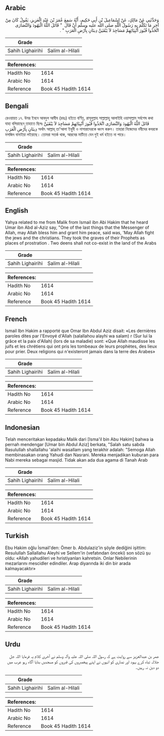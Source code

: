 ## Arabic


<div dir="rtl" lang="ar" style={{fontSize:'larger',backgroundColor:'#f8f9fa',padding:20}}>
وَحَدَّثَنِي عَنْ مَالِكٍ، عَنْ إِسْمَاعِيلَ بْنِ أَبِي حَكِيمٍ، أَنَّهُ سَمِعَ عُمَرَ بْنَ عَبْدِ الْعَزِيزِ، يَقُولُ كَانَ مِنْ آخِرِ مَا تَكَلَّمَ بِهِ رَسُولُ اللَّهِ صلى الله عليه وسلم أَنْ قَالَ ‏ "‏ قَاتَلَ اللَّهُ الْيَهُودَ وَالنَّصَارَى اتَّخَذُوا قُبُورَ أَنْبِيَائِهِمْ مَسَاجِدَ لاَ يَبْقَيَنَّ دِينَانِ بِأَرْضِ الْعَرَبِ ‏"‏ ‏.‏
</div>
<div style={{backgroundColor:'#f8f9fa',padding:20, marginBottom: 10}}><table> <thead> <tr> <th>Grade</th> <th></th> </tr> </thead> <tbody> <tr><td>Sahih Lighairihi</td><td>Salim al-Hilali</td></tr></tbody></table><table> <thead> <tr> <th>References:</th> <th></th> </tr> </thead> <tbody><tr><td>Hadith No</td><td>1614</td></tr><tr><td>Arabic No</td><td>1614</td></tr><tr><td>Reference</td><td>Book 45 Hadith 1614</td></tr></tbody></table></div>

## Bengali


<div dir="ltr" lang="bn" style={{fontSize:'larger',backgroundColor:'#f8f9fa',padding:20}}>
রেওয়ায়ত ১৭. উমর ইবনে আবদুল আযীয (রহঃ) হইতে বর্ণিত, রাসূলুল্লাহ সাল্লাল্লাহু আলাইহি ওয়াসাল্লাম সর্বশেষ কথা যাহা বলিয়াছেন তাহাতে ছিলঃ قَاتَلَ اللَّهُ الْيَهُودَ وَالنَّصَارَى اتَّخَذُوا قُبُورَ أَنْبِيَائِهِمْ مَسَاجِدَ لاَ يَبْقَيَنَّ دِينَانِ بِأَرْضِ الْعَرَبِ অর্থাৎ আল্লাহ্ তা'আলা ইহুদী ও নাসারাদেরকে ধ্বংস করুন। তাহারা নিজেদের নবীদের কবরকে মসজিদ বানাইয়া লইয়াছে। তোমরা সতর্ক থাক, আরবের মাটিতে যেন দুই ধর্ম হইতে না পারে।
</div>
<div style={{backgroundColor:'#f8f9fa',padding:20, marginBottom: 10}}><table> <thead> <tr> <th>Grade</th> <th></th> </tr> </thead> <tbody> <tr><td>Sahih Lighairihi</td><td>Salim al-Hilali</td></tr></tbody></table><table> <thead> <tr> <th>References:</th> <th></th> </tr> </thead> <tbody><tr><td>Hadith No</td><td>1614</td></tr><tr><td>Arabic No</td><td>1614</td></tr><tr><td>Reference</td><td>Book 45 Hadith 1614</td></tr></tbody></table></div>

## English


<div dir="ltr" lang="en" style={{fontSize:'larger',backgroundColor:'#f8f9fa',padding:20}}>
Yahya related to me from Malik from Ismail ibn Abi Hakim that he heard Umar ibn Abd al-Aziz say, "One of the last things that the Messenger of Allah, may Allah bless him and grant him peace, said was, 'May Allah fight the jews and the christians. They took the graves of their Prophets as places of prostration . Two deens shall not co-exist in the land of the Arabs
</div>
<div style={{backgroundColor:'#f8f9fa',padding:20, marginBottom: 10}}><table> <thead> <tr> <th>Grade</th> <th></th> </tr> </thead> <tbody> <tr><td>Sahih Lighairihi</td><td>Salim al-Hilali</td></tr></tbody></table><table> <thead> <tr> <th>References:</th> <th></th> </tr> </thead> <tbody><tr><td>Hadith No</td><td>1614</td></tr><tr><td>Arabic No</td><td>1614</td></tr><tr><td>Reference</td><td>Book 45 Hadith 1614</td></tr></tbody></table></div>

## French


<div dir="ltr" lang="fr" style={{fontSize:'larger',backgroundColor:'#f8f9fa',padding:20}}>
Ismail Ibn Hakim a rapporté que Omar Ibn Abdul Aziz disait: «Les dernières paroles dites par l'Envoyé d'Allah (salallahou alayhi wa salam) r (Sur lui la grâce et la paix d'Allah) (lors de sa maladie) sont: «Que Allah maudisse les juifs et les chrétiens qui ont pris les tombeaux de leurs prophètes, des lieux pour prier. Deux religions qui n'existeront jamais dans la terre des Arabes»
</div>
<div style={{backgroundColor:'#f8f9fa',padding:20, marginBottom: 10}}><table> <thead> <tr> <th>Grade</th> <th></th> </tr> </thead> <tbody> <tr><td>Sahih Lighairihi</td><td>Salim al-Hilali</td></tr></tbody></table><table> <thead> <tr> <th>References:</th> <th></th> </tr> </thead> <tbody><tr><td>Hadith No</td><td>1614</td></tr><tr><td>Arabic No</td><td>1614</td></tr><tr><td>Reference</td><td>Book 45 Hadith 1614</td></tr></tbody></table></div>

## Indonesian


<div dir="ltr" lang="id" style={{fontSize:'larger',backgroundColor:'#f8f9fa',padding:20}}>
Telah menceritakan kepadaku Malik dari [Isma'il bin Abu Hakim] bahwa ia pernah mendengar [Umar bin Abdul Aziz] berkata, "Salah satu sabda Rasulullah shallallahu 'alaihi wasallam yang terakhir adalah: "Semoga Allah membinasakan orang Yahudi dan Nasrani. Mereka menjadikan kuburan para Nabi mereka sebagai masjid. Tidak akan ada dua agama di Tanah Arab
</div>
<div style={{backgroundColor:'#f8f9fa',padding:20, marginBottom: 10}}><table> <thead> <tr> <th>Grade</th> <th></th> </tr> </thead> <tbody> <tr><td>Sahih Lighairihi</td><td>Salim al-Hilali</td></tr></tbody></table><table> <thead> <tr> <th>References:</th> <th></th> </tr> </thead> <tbody><tr><td>Hadith No</td><td>1614</td></tr><tr><td>Arabic No</td><td>1614</td></tr><tr><td>Reference</td><td>Book 45 Hadith 1614</td></tr></tbody></table></div>

## Turkish


<div dir="ltr" lang="tr" style={{fontSize:'larger',backgroundColor:'#f8f9fa',padding:20}}>
Ebu Hakim oğlu İsmail'den: Ömer b. Abdulaziz'in şöyle de­diğini işittim: Resulullah Sallallahu Aleyhi ve Sellem'in (vefatından önceki) son sözü şu oldu: «Allah yahudileri ve hıristiyanları kahretsin. Onlar Nebilerinin mezarlarını mescidler edindiler. Arap diyarında iki din bir arada kalmayacaktır»
</div>
<div style={{backgroundColor:'#f8f9fa',padding:20, marginBottom: 10}}><table> <thead> <tr> <th>Grade</th> <th></th> </tr> </thead> <tbody> <tr><td>Sahih Lighairihi</td><td>Salim al-Hilali</td></tr></tbody></table><table> <thead> <tr> <th>References:</th> <th></th> </tr> </thead> <tbody><tr><td>Hadith No</td><td>1614</td></tr><tr><td>Arabic No</td><td>1614</td></tr><tr><td>Reference</td><td>Book 45 Hadith 1614</td></tr></tbody></table></div>

## Urdu


<div dir="rtl" lang="ur" style={{fontSize:'larger',backgroundColor:'#f8f9fa',padding:20}}>
عمر بن عبدالعزیز سے روایت ہے کہ رسول اللہ صلی اللہ علیہ وآلہ وسلم نے آخری کلام یہ فرمایا اللہ جل جلالہ تباہ کرے یہود اور نصاری کو انہوں نے اپنے پیغمبروں کی قبروں کو مسجدیں بنایا آگاہ رہو عرب میں دو دین نہ رہیں۔
</div>
<div style={{backgroundColor:'#f8f9fa',padding:20, marginBottom: 10}}><table> <thead> <tr> <th>Grade</th> <th></th> </tr> </thead> <tbody> <tr><td>Sahih Lighairihi</td><td>Salim al-Hilali</td></tr></tbody></table><table> <thead> <tr> <th>References:</th> <th></th> </tr> </thead> <tbody><tr><td>Hadith No</td><td>1614</td></tr><tr><td>Arabic No</td><td>1614</td></tr><tr><td>Reference</td><td>Book 45 Hadith 1614</td></tr></tbody></table></div>